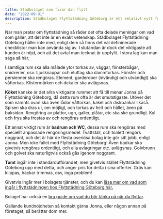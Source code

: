 ```yaml
---
title: Städbolaget som fixar din flytt
date: "2022-09-01"
description: Städbolaget Flyttstädning Göteborg är ett relativt nytt företag som garanterar kundnöjdhet.
---
```


När man pratar om flyttstädning så råder det ofta delade meningar om vad som gäller, att det inte är en exakt vetenskap. 
Städbolaget Flyttstädning Göteborg håller inte med, enligt dem så finns det väl defininerade checklistor man kan använda sig av.
I slutändan är dock det viktigaste att kunden är nöjd, och att det avtal man tecknat är uppfyllt.
I stora lag kan man säga så här;

I samtliga rum ska alla målade ytor torkas av, väggar, fönsterbågar, snickerier, osv. Ljusknappar och eluttag ska dammtorkas. Fönster och persienner ska rengöras.
Element, garderober (invändigt och utvändigt) ska våttorkas. Klistermärken och dekaler ska avlägsnas.

**Köket** kanske är det allra viktigaste rummet att få till menar Jonna på Flyttstädning Göteborg, då detta rum ofta är det smutstigaste. 
Utöver det som nämnts ovan ska även lådor våttorkas, kakel och diskbänkar likaså. Spisen ska dras ur, om möjligt, och torkas av helt och hållet, även på baksidan.
Rengöring av plattor, ugn, galler, plåtar, etc ska ske grundligt. Kyl och frys ska frostas av och rengöras ordentligt.

Ett annat viktigt rum är **badrum och WC**, dessa rum ska rengöras med speciellt anpassade rengöringsmedel. 
Tvättställ, och toalett rengörs noggrant, och det är här de flesta oseriösa bolag inte gör sitt jobb, enligt Jonna. Men icke fallet med Flyttstädning Göteborg!
Även badkar ska givetvis rengöras ordentligt, och alla avlagringar etc. avlägsnas.
Golvbrunn och golvet ska naturligtvis också gås igenom noggrant.

**Tomt** ingår inte i standardutförandet, men givetvis stället Flyttstädning Göteborg upp med detta, och anger pris för detta i sina offerter.
Gräs kan klippas, häckar trimmas, osv, inga problem!

Givetvis ingår mer i bolagets tjänster, och du kan <a target="_blank" href="https://xn--flyttstdning-gteborg-hzb71b.com/detta-ingar-i-flyttstadningen/">läsa mer om vad som ingår i flyttstädningen hos Flyttstädning Göteborg här.</a>

Bolaget har också en <a target="_blank" href="https://xn--flyttstdning-gteborg-hzb71b.com/stadguiden/att-tanka-pa-nar-du-ska-flytta/">bra guide om vad du bör tänka på när du flyttar</a>.

Gällande kundnöjdheten så kontakt gärna Jonna, eller någon annan på företaget, så berättar dom mer.
